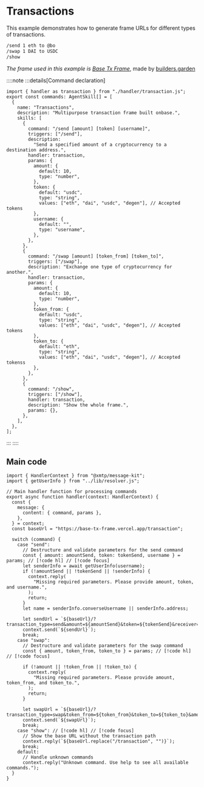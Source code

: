 # Transactions

This example demonstrates how to generate frame URLs for different types of transactions.

```bash [cmd]
/send 1 eth to @bo
/swap 1 DAI to USDC
/show
```

_The frame used in this example is [Base Tx Frame](https://base-tx.ephemerahq.com)_, made by [builders.garden](https://github.com/builders-garden)

::::note
:::details[Command declaration]

```tsx [src/skills.ts]
import { handler as transaction } from "./handler/transaction.js";
export const commands: AgentSkill[] = [
  {
    name: "Transactions",
    description: "Multipurpose transaction frame built onbase.",
    skills: [
      {
        command: "/send [amount] [token] [username]",
        triggers: ["/send"],
        description:
          "Send a specified amount of a cryptocurrency to a destination address.",
        handler: transaction,
        params: {
          amount: {
            default: 10,
            type: "number",
          },
          token: {
            default: "usdc",
            type: "string",
            values: ["eth", "dai", "usdc", "degen"], // Accepted tokens
          },
          username: {
            default: "",
            type: "username",
          },
        },
      },
      {
        command: "/swap [amount] [token_from] [token_to]",
        triggers: ["/swap"],
        description: "Exchange one type of cryptocurrency for another.",
        handler: transaction,
        params: {
          amount: {
            default: 10,
            type: "number",
          },
          token_from: {
            default: "usdc",
            type: "string",
            values: ["eth", "dai", "usdc", "degen"], // Accepted tokens
          },
          token_to: {
            default: "eth",
            type: "string",
            values: ["eth", "dai", "usdc", "degen"], // Accepted tokenss
          },
        },
      },
      {
        command: "/show",
        triggers: ["/show"],
        handler: transaction,
        description: "Show the whole frame.",
        params: {},
      },
    ],
  },
];
```

:::
::::

## Main code

```tsx [src/handler/transactions.ts]
import { HandlerContext } from "@xmtp/message-kit";
import { getUserInfo } from "../lib/resolver.js";

// Main handler function for processing commands
export async function handler(context: HandlerContext) {
  const {
    message: {
      content: { command, params },
    },
  } = context;
  const baseUrl = "https://base-tx-frame.vercel.app/transaction";

  switch (command) {
    case "send":
      // Destructure and validate parameters for the send command
      const { amount: amountSend, token: tokenSend, username } = params; // [!code hl] // [!code focus]
      let senderInfo = await getUserInfo(username);
      if (!amountSend || !tokenSend || !senderInfo) {
        context.reply(
          "Missing required parameters. Please provide amount, token, and username.",
        );
        return;
      }
      let name = senderInfo.converseUsername || senderInfo.address;

      let sendUrl = `${baseUrl}/?transaction_type=send&amount=${amountSend}&token=${tokenSend}&receiver=${senderInfo.address}`;
      context.send(`${sendUrl}`);
      break;
    case "swap":
      // Destructure and validate parameters for the swap command
      const { amount, token_from, token_to } = params; // [!code hl] // [!code focus]

      if (!amount || !token_from || !token_to) {
        context.reply(
          "Missing required parameters. Please provide amount, token_from, and token_to.",
        );
        return;
      }

      let swapUrl = `${baseUrl}/?transaction_type=swap&token_from=${token_from}&token_to=${token_to}&amount=${amount}`;
      context.send(`${swapUrl}`);
      break;
    case "show": // [!code hl] // [!code focus]
      // Show the base URL without the transaction path
      context.reply(`${baseUrl.replace("/transaction", "")}`);
      break;
    default:
      // Handle unknown commands
      context.reply("Unknown command. Use help to see all available commands.");
  }
}
```
